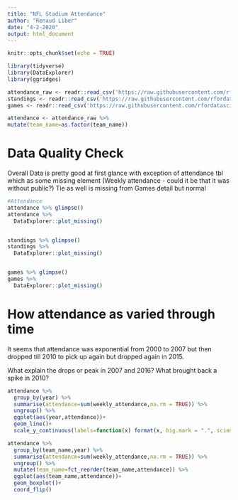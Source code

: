 ```yaml
---
title: "NFL Stadium Attendance"
author: "Renaud Liber"
date: "4-2-2020"
output: html_document
---
```


```r
knitr::opts_chunk$set(echo = TRUE)
```

```r
library(tidyverse)
library(DataExplorer)
library(ggridges)
```

```r
attendance_raw <- readr::read_csv('https://raw.githubusercontent.com/rfordatascience/tidytuesday/master/data/2020/2020-02-04/attendance.csv')
standings <- readr::read_csv('https://raw.githubusercontent.com/rfordatascience/tidytuesday/master/data/2020/2020-02-04/standings.csv')
games <- readr::read_csv('https://raw.githubusercontent.com/rfordatascience/tidytuesday/master/data/2020/2020-02-04/games.csv')

```

```r
attendance <- attendance_raw %>% 
mutate(team_name=as.factor(team_name))
```


# Data Quality Check

Overall Data is pretty good at first glance with exception of attendance tbl which as some missing element (Weekly attendance - could it be that it was without public?)
Tie as well is missing from Games detail but normal


```r

#Attendance
attendance %>% glimpse()
attendance %>% 
  DataExplorer::plot_missing()


standings %>% glimpse()
standings %>% 
  DataExplorer::plot_missing()


games %>% glimpse()
games %>% 
  DataExplorer::plot_missing()

```


# How attendance as varied through time

It seems that attendance was exponential from 2000 to 2007 but then dropped till 2010 to pick up again but dropped again in 2015.

What explain the drops or peak in 2007 and 2016?
What brought back a spike in 2010?

```r

attendance %>% 
  group_by(year) %>% 
  summarise(attendance=sum(weekly_attendance,na.rm = TRUE)) %>% 
  ungroup() %>% 
  ggplot(aes(year,attendance))+
  geom_line()+
  scale_y_continuous(labels=function(x) format(x, big.mark = ".", scientific = FALSE))

```

```r

attendance %>% 
  group_by(team_name,year) %>% 
  summarise(attendance=sum(weekly_attendance,na.rm = TRUE)) %>% 
  ungroup() %>% 
  mutate(team_name=fct_reorder(team_name,attendance)) %>% 
  ggplot(aes(team_name,attendance))+
  geom_boxplot()+
  coord_flip()
  
```

